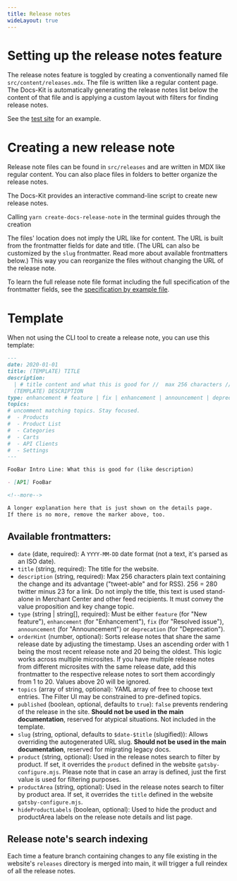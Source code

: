 ```yaml
---
title: Release notes
wideLayout: true
---
```


# Setting up the release notes feature

The release notes feature is toggled by creating a conventionally named file `src/content/releases.mdx`.
The file is written like a regular content page. The Docs-Kit is automatically generating the release notes list below the content of that file and is applying a custom layout with filters for finding release notes.

See the [test site](/../docs-smoke-test/releases) for an example.

# Creating a new release note

Release note files can be found in `src/releases` and are written in MDX like regular content. You can also place files in folders to better organize the release notes.

<Info>
  The Docs-Kit provides an interactive command-line script to create new release notes.

Calling `yarn create-docs-release-note` in the terminal guides through the creation
</Info>

The files' location does not imply the URL like for content.
The URL is built from the frontmatter fields for date and title. (The URL can also be customized by the `slug` frontmatter. Read more about available frontmatters below.)
This way you can reorganize the files without changing the URL of the release note.

To learn the full release note file format including the full specification of the frontmatter fields, see the [specification by example file](/../docs-smoke-test/releases/2000-03-03-release-note-format-definition-custom).

# Template

When not using the CLI tool to create a release note, you can use this template:

```markdown
---
date: 2020-01-01
title: (TEMPLATE) TITLE
description:
  | # title content and what this is good for //  max 256 characters // for MC, RSS and other feeds
  (TEMPLATE) DESCRIPTION
type: enhancement # feature | fix | enhancement | announcement | deprecation
topics:
# uncomment matching topics. Stay focused.
#  - Products
#  - Product List
#  - Categories
#  - Carts
#  - API Clients
#  - Settings
---

FooBar Intro Line: What this is good for (like description)

- [API] FooBar

<!--more-->

A longer explanation here that is just shown on the details page.
If there is no more, remove the marker above, too.
```

## Available frontmatters:

- `date` (date, required): A `YYYY-MM-DD` date format (not a text, it's parsed as an ISO date).
- `title` (string, required): The title for the website.
- `description` (string, required): Max 256 characters plain text containing the change and its advantage ("tweet-able" and for RSS).
  256 = 280 twitter minus 23 for a link. Do not imply the title, this text is used stand-alone in Merchant Center and other feed recipients. It must convey the value proposition and key change topic.
- `type` (string | string[], required): Must be either `feature` (for "New feature"), `enhancement` (for "Enhancement"), `fix` (for "Resolved issue"), `announcement` (for "Announcement") or `deprecation` (for "Deprecation").
- `orderHint` (number, optional): Sorts release notes that share the same release date by adjusting the timestamp. Uses an ascending order with 1 being the most recent release note and 20 being the oldest. This logic works across multiple microsites. If you have multiple release notes from different microsites with the same release date, add this frontmatter to the respective release notes to sort them accordingly from 1 to 20. Values above 20 will be ignored.
- `topics` (array of string, optional): YAML array of free to choose text entries. The Filter UI may be constrained to pre-defined topics.
- `published` (boolean, optional, defaults to `true`): `false` prevents rendering of the release in the site. **Should not be used in the main documentation**, reserved for atypical situations. Not included in the template.
- `slug` (string, optional, defaults to `$date-$title` (slugified)): Allows overriding the autogenerated URL slug. **Should not be used in the main documentation**, reserved for migrating legacy docs.
- `product` (string, optional): Used in the release notes search to filter by product. If set, it overrides the `product` defined in the website `gatsby-configure.mjs`. Please note that in case an array is defined, just the first value is used for filtering purposes.
- `productArea` (string, optional): Used in the release notes search to filter by product area. If set, it overrides the `title` defined in the website `gatsby-configure.mjs`.
- `hideProductLabels` (boolean, optional): Used to hide the product and productArea labels on the release note details and list page.

## Release note's search indexing

Each time a feature branch containing changes to any file existing in the website's `releases` directory is merged into main, it will trigger a full reindex of all the release notes.
